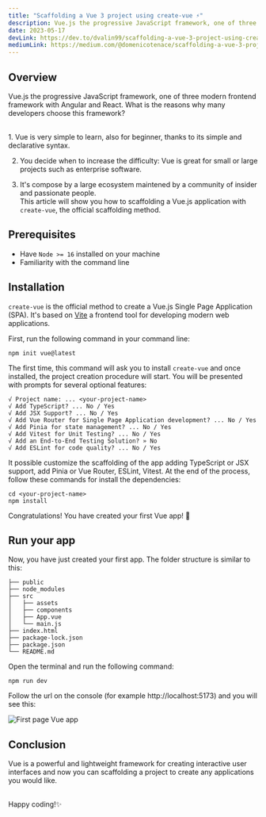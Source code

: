 ```yaml
---
title: "Scaffolding a Vue 3 project using create-vue ⚡️"
description: Vue.js the progressive JavaScript framework, one of three modern frontend framework with Angular and React. What is the reasons why many developers choose this framework?
date: 2023-05-17
devLink: https://dev.to/dvalin99/scaffolding-a-vue-3-project-using-create-vue-32k1
mediumLink: https://medium.com/@domenicotenace/scaffolding-a-vue-3-project-using-create-vue-%EF%B8%8F-16708e81bec3
---
```


## Overview

Vue.js the progressive JavaScript framework, one of three modern frontend framework with Angular and React.
What is the reasons why many developers choose this framework?

<br />
1. Vue is very simple to learn, also for beginner, thanks to its simple and declarative
syntax.

2. You decide when to increase the difficulty: Vue is great for small or large projects such as enterprise software.

3. It's compose by a large ecosystem maintened by a community of insider and passionate people.
   <br />
   This article will show you how to scaffolding a Vue.js application with `create-vue`,
   the official scaffolding method.

## Prerequisites

- Have `Node >= 16` installed on your machine
- Familiarity with the command line

## Installation

`create-vue` is the official method to create a Vue.js Single Page Application (SPA). It's based on [Vite](https://vitejs.dev/) a frontend tool for developing modern web applications.

First, run the following command in your command line:

```
npm init vue@latest
```

The first time, this command will ask you to install `create-vue` and once installed, the project creation procedure will start.
You will be presented with prompts for several optional features:

```
√ Project name: ... <your-project-name>
√ Add TypeScript? ... No / Yes
√ Add JSX Support? ... No / Yes
√ Add Vue Router for Single Page Application development? ... No / Yes
√ Add Pinia for state management? ... No / Yes
√ Add Vitest for Unit Testing? ... No / Yes
√ Add an End-to-End Testing Solution? » No
√ Add ESLint for code quality? ... No / Yes
```

It possible customize the scaffolding of the app adding TypeScript or JSX support, add Pinia or Vue Router, ESLint, Vitest.
At the end of the process, follow these commands for install the dependencies:

```
cd <your-project-name>
npm install
```

Congratulations! You have created your first Vue app! 🎊

## Run your app
Now, you have just created your first app.
The folder structure is similar to this:

```
├── public
├── node_modules
├── src
│   ├── assets
│   ├── components
│   ├── App.vue
│   └── main.js
├── index.html
├── package-lock.json
├── package.json
└── README.md
```

Open the terminal and run the following command:

```
npm run dev
```

Follow the url on the console (for example http://localhost:5173) and you will see this:

![First page Vue app](https://dev-to-uploads.s3.amazonaws.com/uploads/articles/hjy4c54m865lq9cy9dw3.JPG)

## Conclusion

Vue is a powerful and lightweight framework for creating interactive user interfaces and now you can scaffolding a project to create any applications you would like.

<br />
Happy coding!✨
